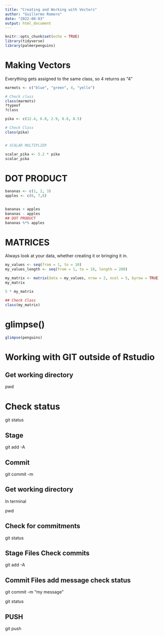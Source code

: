 ```yaml
---
title: "Creating and Working with Vectors"
author: "Guillermo Romero"
date: "2022-08-03"
output: html_document
---
```


```r
knitr::opts_chunk$set(echo = TRUE)
library(tidyverse)
library(palmerpenguins)
```

# Making Vectors

Everything gets assigned to the same class, so 4 returns as "4"

```r
marmots <- c("blue", "green", 4, "yello")

# Check class
class(marmots)
?typeof
?class
```

```r
pika <- c(12.4, 6.8, 2.9, 8.8, 8.5)

# Check Class
class(pika)


# SCALAR MULTIPLIER

scalar_pika <- 5.2 * pika
scalar_pika
```

# DOT PRODUCT

```r
bananas <- c(1, 2, 3)
apples <- c(6, 7,8)
 

bananas + apples
bananas - apples
## DOT PRODUCT
bananas %*% apples
```

# MATRICES

Always look at your data, whether creating it or bringing it in.

```r
my_values <- seq(from = 1, to = 10)
my_values_length <- seq(from = 1, to = 10, length = 200)

my_matrix <- matrix(data = my_values, nrow = 2, ncol = 5, byrow = TRUE)
my_matrix

5 * my_matrix

## Check Class
class(my_matrix)
```

# glimpse()

```r
glimpse(penguins)
```

# Working with GIT outside of Rstudio

## Get working directory

pwd

# Check status

git status

## Stage

git add -A

## Commit

git commit -m

## Get working directory

In terminal

pwd

## Check for commitments

git status

## Stage Files Check commits

git add -A

## Commit Files add message check status

git commit -m "my message"

git status

## PUSH

git push
